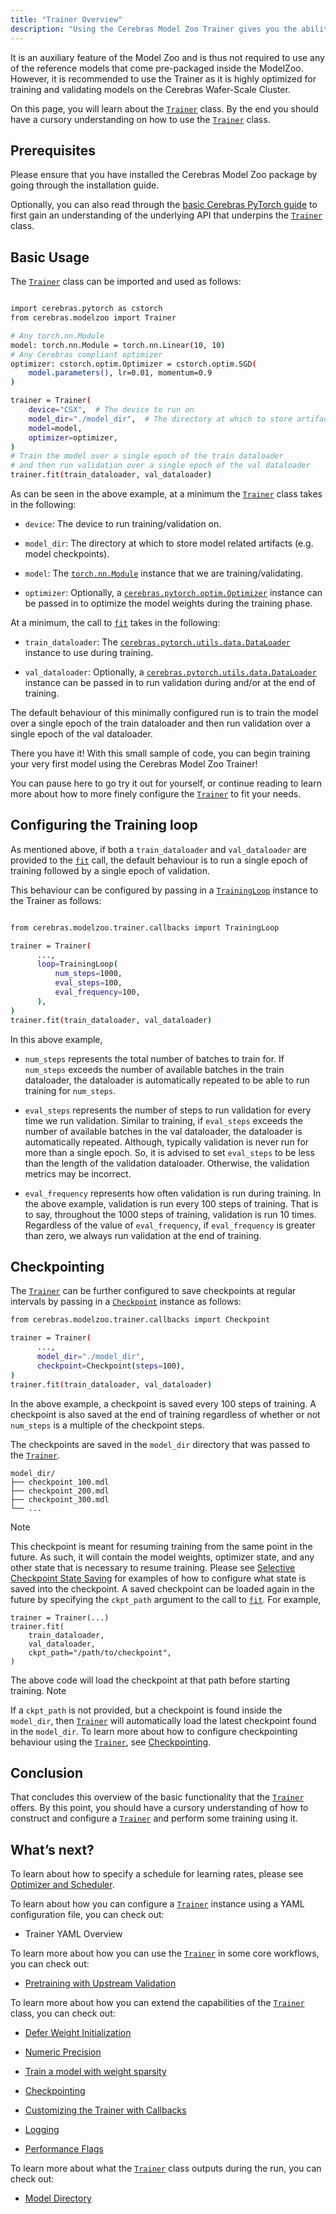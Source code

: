 ```yaml
---
title: "Trainer Overview"
description: "Using the Cerebras Model Zoo Trainer gives you the ability to efficiently train models of any size without needing to worry about manually distributing the model through techniques such as model parallelism or tensor parallelism."
---
```


It is an auxiliary feature of the Model Zoo and is thus not required to use any of the reference models that come pre-packaged inside the ModelZoo. However, it is recommended to use the Trainer as it is highly optimized for training and validating models on the Cerebras Wafer-Scale Cluster.

On this page, you will learn about the [`Trainer`](api/index.html#cerebras.modelzoo.Trainer "cerebras.modelzoo.Trainer") class. By the end you should have a cursory understanding on how to use the [`Trainer`](api/index.html#cerebras.modelzoo.Trainer "cerebras.modelzoo.Trainer") class.

## Prerequisites

Please ensure that you have installed the Cerebras Model Zoo package by going through the installation guide.

Optionally, you can also read through the [basic Cerebras PyTorch guide](../tutorials/custom-training-loop.html#custom-training-loop) to first gain an understanding of the underlying API that underpins the [`Trainer`](api/index.html#cerebras.modelzoo.Trainer "cerebras.modelzoo.Trainer") class.

## Basic Usage

The [`Trainer`](api/index.html#cerebras.modelzoo.Trainer "cerebras.modelzoo.Trainer") class can be imported and used as follows:

```Bash

import cerebras.pytorch as cstorch
from cerebras.modelzoo import Trainer

# Any torch.nn.Module
model: torch.nn.Module = torch.nn.Linear(10, 10)
# Any Cerebras compliant optimizer
optimizer: cstorch.optim.Optimizer = cstorch.optim.SGD(
    model.parameters(), lr=0.01, momentum=0.9
)

trainer = Trainer(
    device="CSX",  # The device to run on
    model_dir="./model_dir",  # The directory at which to store artifacts
    model=model,
    optimizer=optimizer,
)
# Train the model over a single epoch of the train dataloader
# and then run validation over a single epoch of the val dataloader
trainer.fit(train_dataloader, val_dataloader)
```

As can be seen in the above example, at a minimum the [`Trainer`](api/index.html#cerebras.modelzoo.Trainer "cerebras.modelzoo.Trainer") class takes in the following:

* `device`: The device to run training/validation on.

* `model_dir`: The directory at which to store model related artifacts (e.g. model checkpoints).

* `model`: The [`torch.nn.Module`](https://pytorch.org/docs/stable/generated/torch.nn.Module.html#torch.nn.Module "(in PyTorch v2.4)") instance that we are training/validating.

* `optimizer`: Optionally, a [`cerebras.pytorch.optim.Optimizer`](../api/cerebras_pytorch/optim.html#cerebras.pytorch.optim.Optimizer "cerebras.pytorch.optim.Optimizer") instance can be passed in to optimize the model weights during the training phase.


At a minimum, the call to [`fit`](api/index.html#cerebras.modelzoo.Trainer.fit "cerebras.modelzoo.Trainer.fit") takes in the following:

* `train_dataloader`: The [`cerebras.pytorch.utils.data.DataLoader`](../api/cerebras_pytorch/cstorch.html#cerebras.pytorch.utils.data.DataLoader "cerebras.pytorch.utils.data.DataLoader") instance to use during training.

* `val_dataloader`: Optionally, a [`cerebras.pytorch.utils.data.DataLoader`](../api/cerebras_pytorch/cstorch.html#cerebras.pytorch.utils.data.DataLoader "cerebras.pytorch.utils.data.DataLoader") instance can be passed in to run validation during and/or at the end of training.


The default behaviour of this minimally configured run is to train the model over a single epoch of the train dataloader and then run validation over a single epoch of the val dataloader.

There you have it! With this small sample of code, you can begin training your very first model using the Cerebras Model Zoo Trainer!

You can pause here to go try it out for yourself, or continue reading to learn more about how to more finely configure the [`Trainer`](api/index.html#cerebras.modelzoo.Trainer "cerebras.modelzoo.Trainer") to fit your needs.

## Configuring the Training loop

As mentioned above, if both a `train_dataloader` and `val_dataloader` are provided to the [`fit`](api/index.html#cerebras.modelzoo.Trainer.fit "cerebras.modelzoo.Trainer.fit") call, the default behaviour is to run a single epoch of training followed by a single epoch of validation.

This behaviour can be configured by passing in a [`TrainingLoop`](api/generated/cerebras.modelzoo.trainer.callbacks.html#cerebras.modelzoo.trainer.callbacks.TrainingLoop "cerebras.modelzoo.trainer.callbacks.TrainingLoop") instance to the Trainer as follows:

```Bash

from cerebras.modelzoo.trainer.callbacks import TrainingLoop

trainer = Trainer(
      ...,
      loop=TrainingLoop(
          num_steps=1000,
          eval_steps=100,
          eval_frequency=100,
      ),
)
trainer.fit(train_dataloader, val_dataloader)
```

In this above example,

* `num_steps` represents the total number of batches to train for. If `num_steps` exceeds the number of available batches in the train dataloader, the dataloader is automatically repeated to be able to run training for `num_steps`.

* `eval_steps` represents the number of steps to run validation for every time we run validation. Similar to training, if `eval_steps` exceeds the number of available batches in the val dataloader, the dataloader is automatically repeated. Although, typically validation is never run for more than a single epoch. So, it is advised to set `eval_steps` to be less than the length of the validation dataloader. Otherwise, the validation metrics may be incorrect.

* `eval_frequency` represents how often validation is run during training. In the above example, validation is run every 100 steps of training. That is to say, throughout the 1000 steps of training, validation is run 10 times. Regardless of the value of `eval_frequency`, if `eval_frequency` is greater than zero, we always run validation at the end of training.


## Checkpointing

The [`Trainer`](api/index.html#cerebras.modelzoo.Trainer "cerebras.modelzoo.Trainer") can be further configured to save checkpoints at regular intervals by passing in a [`Checkpoint`](api/generated/cerebras.modelzoo.trainer.callbacks.html#cerebras.modelzoo.trainer.callbacks.Checkpoint "cerebras.modelzoo.trainer.callbacks.Checkpoint") instance as follows:

```Bash
from cerebras.modelzoo.trainer.callbacks import Checkpoint

trainer = Trainer(
      ...,
      model_dir="./model_dir",
      checkpoint=Checkpoint(steps=100),
)
trainer.fit(train_dataloader, val_dataloader)
```

In the above example, a checkpoint is saved every 100 steps of training. A checkpoint is also saved at the end of training regardless of whether or not `num_steps` is a multiple of the checkpoint steps.

The checkpoints are saved in the `model_dir` directory that was passed to the [`Trainer`](api/index.html#cerebras.modelzoo.Trainer "cerebras.modelzoo.Trainer").

```
model_dir/
├── checkpoint_100.mdl
├── checkpoint_200.mdl
├── checkpoint_300.mdl
└── ...
```
<Info>
Note

This checkpoint is meant for resuming training from the same point in the future. As such, it will contain the model weights, optimizer state, and any other state that is necessary to resume training. Please see [Selective Checkpoint State Saving](Components/trainer/checkpoint.html#selective-checkpoint-state-saving) for examples of how to configure what state is saved into the checkpoint.
</Info>
A saved checkpoint can be loaded again in the future by specifying the `ckpt_path` argument to the call to [`fit`](api/index.html#cerebras.modelzoo.Trainer.fit "cerebras.modelzoo.Trainer.fit"). For example,

```
trainer = Trainer(...)
trainer.fit(
    train_dataloader,
    val_dataloader,
    ckpt_path="/path/to/checkpoint",
)
```

The above code will load the checkpoint at that path before starting training.
<Info>
Note

If a `ckpt_path` is not provided, but a checkpoint is found inside the `model_dir`, then [`Trainer`](api/index.html#cerebras.modelzoo.Trainer "cerebras.modelzoo.Trainer") will automatically load the latest checkpoint found in the `model_dir`.
</Info>
To learn more about how to configure checkpointing behaviour using the [`Trainer`](api/index.html#cerebras.modelzoo.Trainer "cerebras.modelzoo.Trainer"), see [Checkpointing](Components/trainer/checkpoint.html#wsc-modelzoo-checkpoint).

## Conclusion

That concludes this overview of the basic functionality that the [`Trainer`](api/index.html#cerebras.modelzoo.Trainer "cerebras.modelzoo.Trainer") offers. By this point, you should have a cursory understanding of how to construct and configure a [`Trainer`](api/index.html#cerebras.modelzoo.Trainer "cerebras.modelzoo.Trainer") and perform some training using it.

## What’s next?

To learn about how to specify a schedule for learning rates, please see [Optimizer and Scheduler](Components/trainer/optimizer.html#wsc-modelzoo-optimizer).

To learn about how you can configure a [`Trainer`](api/index.html#cerebras.modelzoo.Trainer "cerebras.modelzoo.Trainer") instance using a YAML configuration file, you can check out:

* Trainer YAML Overview


To learn more about how you can use the [`Trainer`](api/index.html#cerebras.modelzoo.Trainer "cerebras.modelzoo.Trainer") in some core workflows, you can check out:

* [Pretraining with Upstream Validation](core_workflows/pretrain.html#pretraining-with-upstream-validation)


To learn more about how you can extend the capabilities of the [`Trainer`](api/index.html#cerebras.modelzoo.Trainer "cerebras.modelzoo.Trainer") class, you can check out:

* [Defer Weight Initialization](Components/trainer/weight_init.html#wsc-modelzoo-trainer-defer-weight-init)

* [Numeric Precision](Components/trainer/precision.html#wsc-modelzoo-trainer-amp)

* [Train a model with weight sparsity](tutorials/sparsity.html#wsc-modelzoo-tutorials-sparsity)

* [Checkpointing](Components/trainer/checkpoint.html#wsc-modelzoo-checkpoint)

* [Customizing the Trainer with Callbacks](Components/trainer/callbacks.html#wsc-modelzoo-trainer-callbacks)

* [Logging](Components/trainer/loggers.html#wsc-modelzoo-trainer-loggers)

* [Performance Flags](Components/trainer/perf_flags.html#wsc-modelzoo-trainer-perf-flags)


To learn more about what the [`Trainer`](api/index.html#cerebras.modelzoo.Trainer "cerebras.modelzoo.Trainer") class outputs during the run, you can check out:

* [Model Directory](Components/trainer/model_dir.html#wsc-modelzoo-trainer-model-dir)
